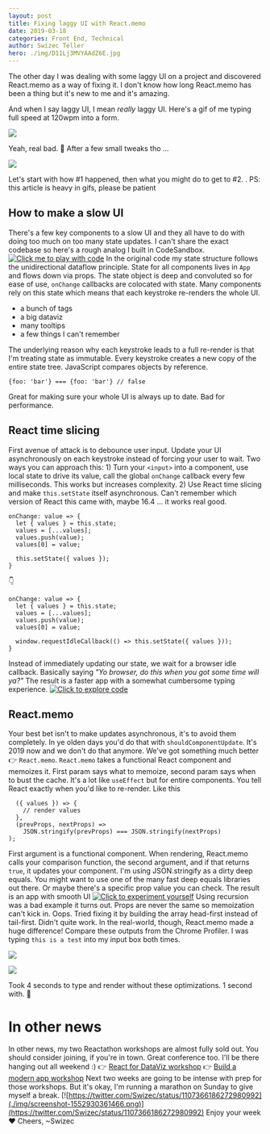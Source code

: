 ```yaml
---
layout: post
title: Fixing laggy UI with React.memo
date: 2019-03-18
categories: Front End, Technical
author: Swizec Teller
hero: ./img/D11Lj3MVYAAdZ6E.jpg
---
```


The other day I was dealing with some laggy UI on a project and discovered React.memo as a way of fixing it. I don't know how long React.memo has been a thing but it's new to me and it's amazing.



And when I say laggy UI, I mean _really_ laggy UI. Here's a gif of me typing full speed at 120wpm into a form.

![](./img/VlpnEbl.gif)

Yeah, real bad. 🙈 After a few small tweaks tho ...

![](./img/ihNGHUN.gif)

Let's start with how #1 happened, then what you might do to get to #2. . PS: this article is heavy in gifs, please be patient

## How to make a slow UI

There's a few key components to a slow UI and they all have to do with doing too much on too many state updates. I can't share the exact codebase so here's a rough analog I built in CodeSandbox. [![Click me to play with code](./img/NuogZIB.gif)](https://codesandbox.io/s/n7zlz8onj0) In the original code my state structure follows the unidirectional dataflow principle. State for all components lives in `App` and flows down via props. The state object is deep and convoluted so for ease of use, `onChange` callbacks are colocated with state. Many components rely on this state which means that each keystroke re-renders the whole UI.

-   a bunch of tags
-   a big dataviz
-   many tooltips
-   a few things I can't remember

The underlying reason why each keystroke leads to a full re-render is that I'm treating state as immutable. Every keystroke creates a new copy of the entire state tree. JavaScript compares objects by reference.

    {foo: 'bar'} === {foo: 'bar'} // false

Great for making sure your whole UI is always up to date. Bad for performance.

## React time slicing

First avenue of attack is to debounce user input. Update your UI asynchronously on each keystroke instead of forcing your user to wait. Two ways you can approach this: 1) Turn your `<input>` into a component, use local state to drive its value, call the global `onChange` callback every few milliseconds. This works but increases complexity. 2) Use React time slicing and make `this.setState` itself asynchronous. Can't remember which version of React this came with, maybe 16.4 ... it works real good.

    onChange: value => {
      let { values } = this.state;
      values = [...values];
      values.push(value);
      values[0] = value;
      
      this.setState({ values });
    }

👇

    onChange: value => {
      let { values } = this.state;
      values = [...values];
      values.push(value);
      values[0] = value;

      window.requestIdleCallback(() => this.setState({ values }));
    }

Instead of immediately updating our state, we wait for a browser idle callback. Basically saying _"Yo browser, do this when you got some time will ya?"_ The result is a faster app with a somewhat cumbersome typing experience. [![Click to explore code](./img/gNHQMmd.gif)](https://codesandbox.io/s/n7zlz8onj0)

## React.memo

Your best bet isn't to make updates asynchronous, it's to avoid them completely. In ye olden days you'd do that with `shouldComponentUpdate`. It's 2019 now and we don't do that anymore. We've got something much better 👉 `React.memo`. `React.memo` takes a functional React component and memoizes it. First param says what to memoize, second param says when to bust the cache. It's a lot like `useEffect` but for entire components. You tell React exactly when you'd like to re-render. Like this

      ({ values }) => {
        // render values
      },
      (prevProps, nextProps) =>
        JSON.stringify(prevProps) === JSON.stringify(nextProps)
    );

First argument is a functional component. When rendering, React.memo calls your comparison function, the second argument, and if that returns `true`, it updates your component. I'm using JSON.stringify as a dirty deep equals. You might want to use one of the many fast deep equals libraries out there. Or maybe there's a specific prop value you can check. The result is an app with smooth UI [![Click to experiment yourself](./img/Z5hBlzu.gif)](https://codesandbox.io/s/n7zlz8onj0) Using recursion was a bad example it turns out. Props are never the same so memoization can't kick in. Oops. Tried fixing it by building the array head-first instead of tail-first. Didn't quite work. In the real-world, though, React.memo made a huge difference! Compare these outputs from the Chrome Profiler. I was typing `this is a test` into my input box both times.

![](./img/D11LdPWUcAA6SVw.png)

![](./img/D11Lj3MVYAAdZ6E.jpg)

Took 4 seconds to type and render without these optimizations. 1 second with. 🤘

# In other news

In other news, my two Reactathon workshops are almost fully sold out. You should consider joining, if you're in town. Great conference too. I'll be there hanging out all weekend :) 👉 [React for DataViz workshop](https://ti.to/real-world-react/react-and-d3-workshop) 👉 [Build a modern app workshop](https://ti.to/real-world-react/modern-app-with-react-workshop) Next two weeks are going to be intense with prep for those workshops. But it's okay, I'm running a marathon on Sunday to give myself a break. [![https://twitter.com/Swizec/status/1107366186272980992](./img/screenshot-1552930361466.png)](https://twitter.com/Swizec/status/1107366186272980992) Enjoy your week ❤️ Cheers, ~Swizec
